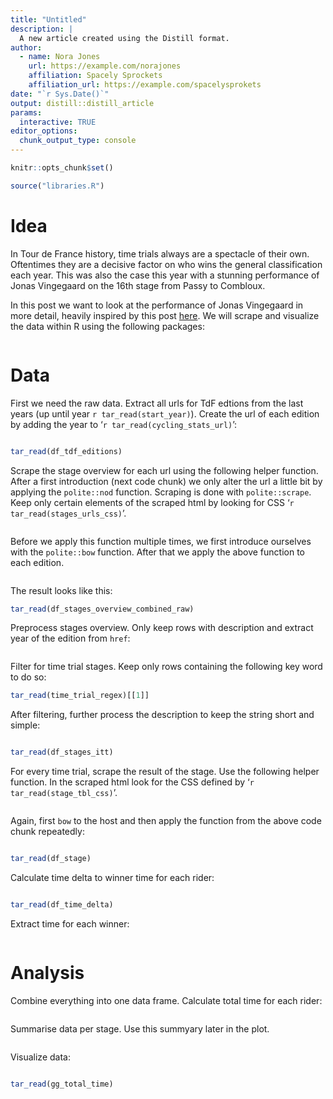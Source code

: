 ```yaml
---
title: "Untitled"
description: |
  A new article created using the Distill format.
author:
  - name: Nora Jones 
    url: https://example.com/norajones
    affiliation: Spacely Sprockets
    affiliation_url: https://example.com/spacelysprokets
date: "`r Sys.Date()`"
output: distill::distill_article
params:
  interactive: TRUE
editor_options: 
  chunk_output_type: console
---
```


```r
knitr::opts_chunk$set()
```

```r
source("libraries.R")
```

# Idea

In Tour de France history, time trials always are a spectacle of their own.
Oftentimes they are a decisive factor on who wins the general classification
each year. This was also the case this year with a stunning performance of
Jonas Vingegaard on the 16th stage from Passy to Combloux.

In this post we want to look at the performance of Jonas
Vingegaard in more detail, heavily inspired by this post 
[here](https://www.reddit.com/r/peloton/comments/153ys8r/most_dominant_tt_performances_in_the_tdf_since/?utm_source=share&utm_medium=android_app&utm_name=androidcss&utm_term=3&utm_content=share_button).
We will scrape and visualize the data within R using the following packages:

```r
```

# Data

First we need the raw data.
Extract all urls for TdF edtions from the last years
(up until year `r tar_read(start_year)`). Create the url of each edition
by adding the year to '`r tar_read(cycling_stats_url)`':

```r
```

```r
tar_read(df_tdf_editions)
```

Scrape the stage overview for each url using the following helper function.
After a first introduction (next code chunk) we only alter the
url a little bit by applying the `polite::nod` function. Scraping is done
with `polite::scrape`. Keep only certain elements of the scraped html by looking
for CSS '`r tar_read(stages_urls_css)`'.

```r
```

Before we apply this function multiple times, we first introduce ourselves with
the `polite::bow` function. After that we apply the above function to each
edition.

```r
```

The result looks like this:

```r
tar_read(df_stages_overview_combined_raw)
```

Preprocess stages overview. Only keep rows with description and extract year
of the edition from `href`:

```r
```

Filter for time trial stages. Keep only rows containing the following key word
to do so:

```r
tar_read(time_trial_regex)[[1]]
```

 After filtering, further process
the description to keep the string short and simple:

```r
```

```r
tar_read(df_stages_itt)
```

For every time trial, scrape the result of the stage. Use the following helper
function. In the scraped html look for the CSS defined by
'`r tar_read(stage_tbl_css)`'.

```r
```

Again, first `bow` to the host and then apply the function from the
above code chunk repeatedly:

```r
```

```r
tar_read(df_stage)
```


Calculate time delta to winner time for each rider:

```r
```

```r
tar_read(df_time_delta)
```

Extract time for each winner:

```r
```

# Analysis

Combine everything into one data frame. Calculate total time for each rider:

```r
```

Summarise data per stage. Use this summyary later in the plot.

```r
```

Visualize data:

```r
```

```r
tar_read(gg_total_time)
```

